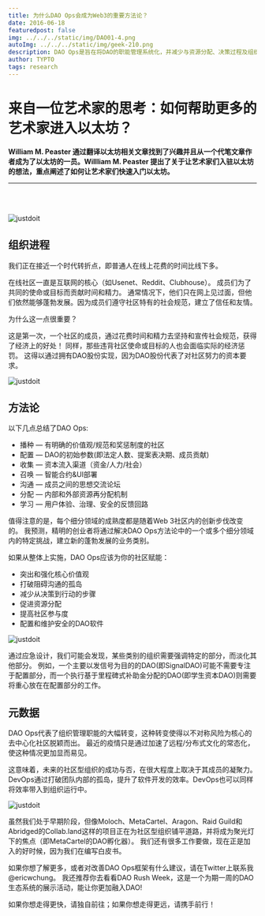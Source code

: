 ```yaml
---
title: 为什么DAO Ops会成为Web3的重要方法论？
date: 2016-06-18
featuredpost: false
img: ../../../static/img/DAO01-4.png
autoImg: ../../../static/img/geek-210.png
description: DAO Ops是旨在将DAO的职能管理系统化，并减少与资源分配、决策过程及组织成员管理相关的人类协作成本的一系列实践。
author: TYPTO
tags: research
---
```


# 来自一位艺术家的思考：如何帮助更多的艺术家进入以太坊？

<b> William M. Peaster 通过翻译以太坊相关文章找到了兴趣并且从一个代笔文章作者成为了以太坊的一员。Willliam M. Peaster 提出了关于让艺术家们入驻以太坊的想法，重点阐述了如何让艺术家们快速入门以太坊。</b>

<hr/>
<br/>
<br/>



![justdoit](/img/DAO01-4.png)

## 组织进程

<span>我们正在接近一个时代转折点，即普通人在线上花费的时间比线下多。</span>

在线社区一直是互联网的核心（如Usenet、Reddit、Clubhouse）。 成员们为了共同的使命或目标而贡献时间和精力。 通常情况下，他们只在网上见过面，但他们依然能够蓬勃发展。因为成员们遵守社区特有的社会规范，建立了信任和友情。

为什么这一点很重要？

这是第一次，一个社区的成员，通过花费时间和精力去坚持和宣传社会规范，获得了经济上的好处！ 同样，那些违背社区使命或目标的人也会面临实际的经济惩罚。 这得以通过拥有DAO股份实现，因为DAO股份代表了对社区努力的资本要求。

![justdoit](/img/img1.gif)

## 方法论

<span>以下几点总结了DAO Ops:</span>

* 播种 — 有明确的价值观/规范和奖惩制度的社区
* 配置 — DAO的初始参数(即法定人数、提案表决期、成员贡献)
* 收集 — 资本流入渠道（资金/人力/社会）
* 召唤 — 智能合约&UI部署
* 沟通 — 成员之间的思想交流论坛
* 分配 — 内部和外部资源再分配机制
* 学习 — 用户体验、治理、安全的反馈回路

值得注意的是，每个细分领域的成熟度都是随着Web 3社区内的创新步伐改变的。 我预测，精明的创业者将通过解决DAO Ops方法论中的一个或多个细分领域内的特定挑战，建立新的蓬勃发展的业务类别。

如果从整体上实施，DAO Ops应该为你的社区赋能：

* 突出和强化核心价值观
* 打破阻碍沟通的孤岛
* 减少从决策到行动的步骤
* 促进资源分配
* 提高社区参与度
* 配置和维护安全的DAO软件

![justdoit](/img/img2.gif)


通过应急设计，我们可能会发现，某些类别的组织需要强调特定的部分，而淡化其他部分。 例如，一个主要以发信号为目的的DAO(即SignalDAO)可能不需要专注于配置部分，而一个执行基于里程碑式补助金分配的DAO(即学生资本DAO)则需要将重心放在在配置部分的工作。


## 元数据

<span>DAO Ops代表了组织管理职能的大幅转变，这种转变使得以不对称风险为核心的去中心化社区脱颖而出。 最近的疫情只是通过加速了远程/分布式文化的常态化，使这种情况更加显而易见。</span>


这意味着，未来的社区型组织的成功与否，在很大程度上取决于其成员的凝聚力。 DevOps通过打破团队内部的孤岛，提升了软件开发的效率。DevOps也可以同样将效率带入到组织运行中。

![justdoit](/img/img3.png)

虽然我们处于早期阶段，但像Moloch、MetaCartel、Aragon、Raid Guild和Abridged的Collab.land这样的项目正在为社区型组织铺平道路，并将成为聚光灯下的焦点（即MetaCartel的DAO孵化器）。 我们还有很多工作要做，现在正是加入的好时候，因为我们在编写白皮书。

如果你想了解更多，或者对改善DAO Ops框架有什么建议，请在Twitter上联系我@ericwchung。 我还推荐你去看看DAO Rush Week，这是一个为期一周的DAO生态系统的展示活动，能让你更加融入DAO!

如果你想走得更快，请独自前往；如果你想走得更远，请携手前行！